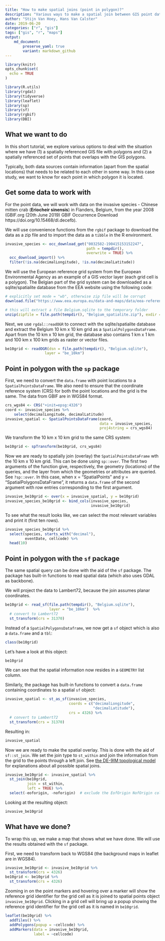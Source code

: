 ```yaml
---
title: "How to make spatial joins (point in polygon)?"
description: "Various ways to make a spatial join between GIS point data and polygon data"
author: "Stijn Van Hoey, Hans Van Calster"
date: 2019-06-20
categories: ["r", "gis"]
tags: ["gis", "r", "maps"]
output: 
    md_document:
        preserve_yaml: true
        variant: markdown_github
---
```


```r
library(knitr)
opts_chunk$set(
  echo = TRUE
)
```


```r
library(R.utils)
library(rgdal)
library(tidyverse)
library(leaflet)
library(sp)
library(sf)
library(rgbif)
library(DBI)
```

## What we want to do

In this short tutorial, we explore various options to deal with the situation where we have (1) a spatially referenced GIS file with polygons and (2) a spatially referenced set of points that overlaps with the GIS polygons. 

Typically, both data sources contain information (apart from the spatial locations) that needs to be related to each other in some way. In this case study, we want to know for each point in which polygon it is located.

## Get some data to work with

For the point data, we will work with data on the invasive species - Chinese mitten crab (**Eriocheir sinensis**) in  Flanders, Belgium, from the year 2008 (GBIF.org (20th June 2019) GBIF Occurrence Download https://doi.org/10.15468/dl.decefb).

We will use convenience functions from the `rgbif` package to download the data as a zip file and to import the data as a `tibble` in the R environment. 

```r
invasive_species <- occ_download_get("0032582-190415153152247",
                                     path = tempdir(),
                                     overwrite = TRUE) %>% 
  occ_download_import() %>%
  filter(!is.na(decimalLongitude), !is.na(decimalLatitude))
```

We will use the European reference grid system from the European Environmental Agency as an example of a GIS vector layer (each grid cell is a polygon). The Belgian part of the grid system can be downloaded as a sqlite/spatialite database from the EEA website using the following code:

```r
# explicitly set mode = "wb", otherwise zip file will be corrupt
download.file("https://www.eea.europa.eu/data-and-maps/data/eea-reference-grids-2/gis-files/belgium-spatialite/at_download/file", destfile = file.path(tempdir(), "Belgium_spatialite.zip"), mode = "wb")

# this will extract a file Belgium.sqlite to the temporary folder
unzip(zipfile = file.path(tempdir(), "Belgium_spatialite.zip"), exdir = tempdir())  
```

Next, we use `rgdal::readOGR` to connect with the sqlite/spatialite database and extract the Belgium 10 km x 10 km grid as a `SpatialPolygonsDataFrame`. Apart from the 10 km x 10 km grid, the database also contains 1 km x 1 km and 100 km x 100 km grids as raster or vector files.

```r
be10grid <- readOGR(dsn = file.path(tempdir(), "Belgium.sqlite"), 
                  layer = "be_10km")
```



## Point in polygon with the `sp` package

First, we need to convert the `data.frame` with point locations to a `SpatialPointsDataFrame`. We also need to ensure that the coordinate reference system (CRS) for both the point locations and the grid is the same. The data from GBIF are in WGS84 format.

```r
crs_wgs84 <- CRS("+init=epsg:4326")
coord <- invasive_species %>%
    select(decimalLongitude, decimalLatitude)
invasive_spatial <- SpatialPointsDataFrame(coord,
                                           data = invasive_species,
                                           proj4string = crs_wgs84)
```

We transform the 10 km x 10 km grid to the same CRS system:

```r
be10grid <- spTransform(be10grid, crs_wgs84)
```

Now we are ready to spatially join (overlay) the `SpatialPointsDataFrame` wth the 10 km x 10 km grid. This can be done using `sp::over`. The first two arguments of the function give, respectively, the geometry (locations) of the queries, and the layer from which the geometries or attributes are queried. See `?sp::over`. In this case, when x = "SpatialPoints" and  y = "SpatialPolygonsDataFrame", it
returns a `data.frame` of the second argument with row entries corresponding to the first argument.

```r
invasive_be10grid <- over(x = invasive_spatial, y = be10grid)
invasive_species_be10grid <- bind_cols(invasive_species,
                                       invasive_be10grid)
```

To see what the result looks like, we can select the most relevant variables and print it (first ten rows).

```r
invasive_species_be10grid %>%
  select(species, starts_with("decimal"),
         eventDate, cellcode) %>%
  head(10)
```



## Point in polygon with the `sf` package

The same spatial query can be done with the aid of the `sf` package. The package has built-in functions to read spatial data (which also uses GDAL as backbone). 

We will project the data to Lambert72, because the join assumes planar coordinates.

```r
be10grid <- read_sf(file.path(tempdir(), "Belgium.sqlite"), 
                    layer = "be_10km")  %>%
  # convert to Lambert72
  st_transform(crs = 31370)
```

Instead of a `SpatialPolygonsDataframe`, we now get a `sf` object which is also a `data.frame` and a `tbl`:

```r
class(be10grid)
```

Let's have a look at this object:

```r
be10grid
```

We can see that the spatial information now resides in a `GEOMETRY` list column.

Similarly, the package has built-in functions to convert a `data.frame` containing coordinates to a spatial `sf` object:

```r
invasive_spatial <- st_as_sf(invasive_species,
                             coords = c("decimalLongitude",
                                        "decimalLatitude"),
                             crs = 4326) %>%
  # convert to Lambert72
  st_transform(crs = 31370)
```

Resulting in:

```r
invasive_spatial
```


Now we are ready to make the spatial overlay. This is done with the aid of `sf::st_join`. We set the join type to `st_within` and join the information from the grid to the points through a left join. See [the DE-9IM topological model](https://en.wikipedia.org/wiki/DE-9IM) for explanations about all possible spatial joins. 


```r
invasive_be10grid <- invasive_spatial %>%
  st_join(be10grid,
          join = st_within, 
          left = TRUE) %>%
  select(-eoforigin, -noforigin)  # exclude the EofOrigin NofOrigin columns
```

Looking at the resulting object:

```r
invasive_be10grid
```


## What have we done?

To wrap this up, we make a map that shows what we have done. We will use the results obtained with the `sf` package. 

First, we need to transform back to WGS84 (the background maps in leaflet are in WGS84).

```r
invasive_be10grid <- invasive_be10grid %>%
  st_transform(crs = 4326)
be10grid <- be10grid %>%
  st_transform(crs = 4326)
```


Zooming in on the point markers and hovering over a marker will show the reference grid identifier for the grid cell as it is joined to spatial points object `invasive_be10grid`. Clicking in a grid cell will bring up a popup showing the reference grid identifier for the grid cell as it is named in `be10grid`.

```r
leaflet(be10grid) %>%
  addTiles() %>%
  addPolygons(popup = ~cellcode) %>%
  addMarkers(data = invasive_be10grid,
             label = ~cellcode)
```







